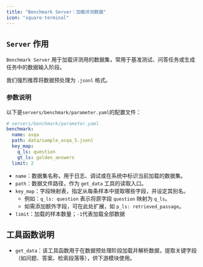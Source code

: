 ```yaml
---
title: "Benchmark Server：加载评测数据"
icon: "square-terminal"
---
```


## `Server` 作用

`Benchmark Server` 用于加载评测用的数据集，常用于基准测试、问答任务或生成任务中的数据输入阶段。

我们强烈推荐将数据预处理为 `.jsonl` 格式。

### 参数说明

以下是`servers/benchmark/parameter.yaml`的配置文件：

```yaml
# servers/benchmark/parameter.yaml
benchmark:
  name: asqa
  path: data/sample_asqa_5.jsonl
  key_map:
    q_ls: question
    gt_ls: golden_answers
  limit: 2
```

- `name`：数据集名称，用于日志、调试或在系统中标识当前加载的数据集。
- `path`：数据文件路径，作为 `get_data` 工具的读取入口。
- `key_map`：字段映射表，指定从每条样本中提取哪些字段，并设定其别名。
  - 例如：`q_ls: question` 表示将原字段 `question` 映射为 `q_ls`。
  - 如需添加额外字段，可在此处扩展，如 `p_ls: retrieved_passage`。
- `limit`：加载的样本数量；`-1`代表加载全部数据

## 工具函数说明

- `get_data`：该工具函数用于在数据预处理阶段加载并解析数据，提取关键字段（如问题、答案、检索段落等），供下游模块使用。